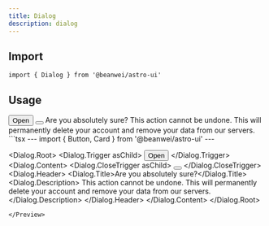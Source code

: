 ```yaml
---
title: Dialog
description: dialog
---
```



## Import

```tsx
import { Dialog } from '@beanwei/astro-ui'
```

## Usage

<Preview>
  <Fragment slot="preview">
    <Dialog.Root>
      <Dialog.Trigger asChild>
        <Button variant="outline">Open</Button>
      </Dialog.Trigger>
      <Dialog.Content>
        <Dialog.CloseTrigger asChild>
          <Button variant="ghost" size="icon" class="absolute right-2 top-2">
            <Icon name="lucide:x" class="h-4 w-4" />
          </Button>
        </Dialog.CloseTrigger>
        <Dialog.Header>
          <Dialog.Title>Are you absolutely sure?</Dialog.Title>
          <Dialog.Description>
            This action cannot be undone. This will permanently delete your account and remove your data from our servers.
          </Dialog.Description>
        </Dialog.Header>
      </Dialog.Content>
    </Dialog.Root>
  </Fragment>
  ```tsx
  ---
  import { Button, Card } from '@beanwei/astro-ui'
  ---

  <Dialog.Root>
    <Dialog.Trigger asChild>
      <Button variant="outline">Open</Button>
    </Dialog.Trigger>
    <Dialog.Content>
      <Dialog.CloseTrigger asChild>
        <Button variant="ghost" size="icon" class="absolute right-2 top-2">
          <Icon name="lucide:x" class="h-4 w-4" />
        </Button>
      </Dialog.CloseTrigger>
      <Dialog.Header>
        <Dialog.Title>Are you absolutely sure?</Dialog.Title>
        <Dialog.Description>
          This action cannot be undone. This will permanently delete your account and remove your data from our servers.
        </Dialog.Description>
      </Dialog.Header>
    </Dialog.Content>
  </Dialog.Root>
  ```
</Preview>

